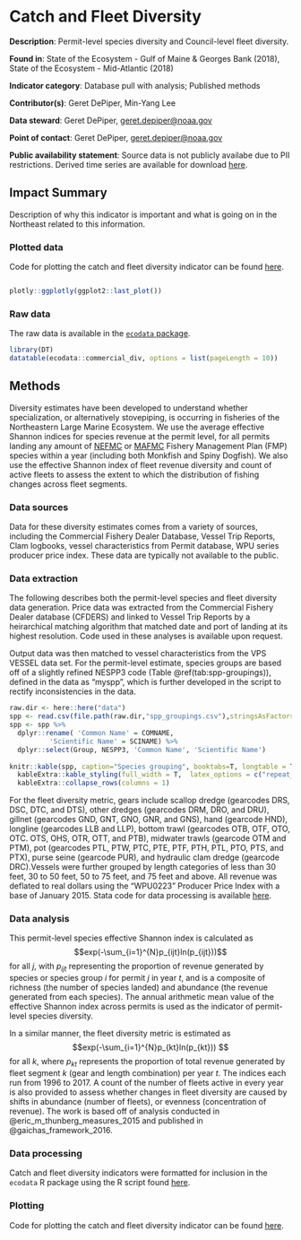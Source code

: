 # Catch and Fleet Diversity

**Description**: Permit-level species diversity and Council-level fleet diversity.

**Found in**: State of the Ecosystem - Gulf of Maine & Georges Bank (2018), State of the Ecosystem - Mid-Atlantic (2018)

**Indicator category**: Database pull with analysis; Published methods

**Contributor(s)**: Geret DePiper, Min-Yang Lee
  
**Data steward**: Geret DePiper, <geret.depiper@noaa.gov>
  
**Point of contact**: Geret DePiper, <geret.depiper@noaa.gov>
  
**Public availability statement**: Source data is not publicly availabe due to PII restrictions. Derived time series are available for download [here](https://comet.nefsc.noaa.gov/erddap/tabledap/comm_data_soe_v1.html).



## Impact Summary

Description of why this indicator is important and what is going on in the Northeast related to this information. 

### Plotted data 


Code for plotting the catch and fleet diversity indicator can be found [here](https://github.com/NOAA-EDAB/ecodata/blob/master/chunk-scripts/human_dimensions.Rmd-comm-div.R). 

```r

```

```r
plotly::ggplotly(ggplot2::last_plot())
```

### Raw data 
The raw data is available in the [`ecodata` package](https://noaa-edab.github.io/ecodata/landing_page). 

```r
library(DT)
datatable(ecodata::commercial_div, options = list(pageLength = 10))
``` 

## Methods
Diversity estimates have been developed to understand whether specialization, or alternatively stovepiping, is occurring in fisheries of the Northeastern Large Marine Ecosystem. We use the average effective Shannon indices for species revenue at the permit level, for all permits landing any amount of [NEFMC](https://www.nefmc.org/) or [MAFMC](http://www.mafmc.org/) Fishery Management Plan (FMP) species within a year (including both Monkfish and Spiny Dogfish). We also use the effective Shannon index of fleet revenue diversity and count of active fleets to assess the extent to which the distribution of fishing changes across fleet segments.

### Data sources
Data for these diversity estimates comes from a variety of sources, including the
Commercial Fishery Dealer Database, Vessel Trip Reports, Clam logbooks, vessel characteristics from Permit database, WPU series producer price index. These data are typically not available to the public.

### Data extraction 
The following describes both the permit-level species and fleet diversity data generation. Price data was extracted from the Commercial Fishery Dealer database (CFDERS) and linked to Vessel Trip Reports by a heirarchical matching algorithm that matched date and port of landing at its highest resolution. Code used in these analyses is available upon request.

<!-- For NOAA personnel: Code currently archived in the \\\\net\\home2\\mlee\\diversity\\code folder, while data is currently archived in \\\\net\\home2\\mlee\\diversity folder. -->

Output data was then matched to vessel characteristics from the VPS VESSEL data set. For the permit-level estimate, species groups are based off of a slightly refined NESPP3 code (Table \@ref(tab:spp-groupings)), defined in the data as "myspp", which is further developed in the script to rectify inconsistencies in the data.


```r
raw.dir <- here::here("data")
spp <- read.csv(file.path(raw.dir,"spp_groupings.csv"),stringsAsFactors = F)
spp <- spp %>%
  dplyr::rename( 'Common Name' = COMNAME,
          'Scientific Name' = SCINAME) %>%
  dplyr::select(Group, NESPP3, 'Common Name', 'Scientific Name')
 
knitr::kable(spp, caption="Species grouping", booktabs=T, longtable = T) %>%
  kableExtra::kable_styling(full_width = T,  latex_options = c("repeat_header"), font_size = 8) %>%
  kableExtra::collapse_rows(columns = 1)

```


For the fleet diversity metric, gears include scallop dredge (gearcodes DRS, DSC, DTC, and DTS), other dredges (gearcodes DRM, DRO, and DRU), gillnet (gearcodes GND, GNT, GNO, GNR, and GNS), hand (gearcode HND), longline (gearcodes LLB and LLP), bottom trawl (gearcodes OTB, OTF, OTO, OTC. OTS, OHS, OTR, OTT, and PTB), midwater trawls (gearcode OTM and PTM), pot (gearcodes PTL, PTW, PTC, PTE, PTF, PTH, PTL, PTO, PTS, and PTX), purse seine (gearcode PUR), and hydraulic clam dredge (gearcode DRC).Vessels were further grouped by length categories of less than 30 feet, 30 to 50 feet, 50 to 75 feet, and 75 feet and above. All revenue was deflated to real dollars using the "WPU0223" Producer Price Index with a base of January 2015. Stata code for data processing is available [here](https://github.com/NOAA-EDAB/tech-doc/tree/master/data/Human_Dimensions_code).

### Data analysis
This permit-level species effective Shannon index is calculated as 
$$exp(-\sum_{i=1}^{N}p_{ijt}ln(p_{ijt}))$$
for all $j$, with $p_{ijt}$ representing the proportion of revenue generated by species or species group $i$ for permit $j$ in year $t$, and is a composite of richness (the number of species landed) and abundance (the revenue generated from each species). The annual arithmetic mean value of the effective Shannon index across permits is used as the indicator of permit-level species diversity. 

In a similar manner, the fleet diversity metric is estimated as 
$$exp(-\sum_{i=1}^{N}p_{kt}ln(p_{kt})) $$
for all $k$, where $p_{kt}$ represents the proportion of total revenue generated by fleet segment $k$ (gear and length combination) per year $t$. The indices each run from 1996 to 2017. A count of the number of fleets active in every year is also provided to assess whether changes in fleet diversity are caused by shifts in abundance (number of fleets), or evenness (concentration of revenue). The work is based off of analysis conducted in @eric_m_thunberg_measures_2015 and published in @gaichas_framework_2016.

### Data processing

Catch and fleet diversity indicators were formatted for inclusion in the `ecodata` R package using the R script  found [here](https://github.com/NOAA-EDAB/ecodata/blob/master/data-raw/get_commercial_div.R).

### Plotting

Code for plotting the catch and fleet diversity indicator can be found [here](https://github.com/NOAA-EDAB/ecodata/blob/master/chunk-scripts/human_dimensions.Rmd-comm-div.R). 

```r

```

